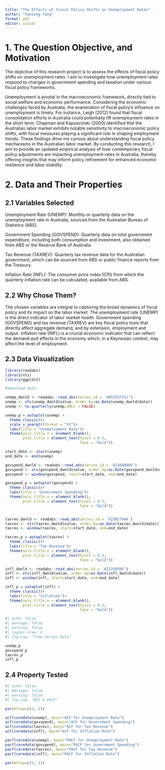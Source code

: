 ```yaml
---
title: "The Effects of Fiscal Policy Shifts on Unemployment Rates"
author: "Yansong Yang"
format: pdf
editor: visual
---
```


# 1.	The Question Objective, and Motivation

The objective of this research project is to assess the effects of fiscal policy shifts on unemployment rates. I aim to investigate how unemployment rates respond to changes in government spending and taxation under various fiscal policy frameworks.

Unemployment is pivotal in the macroeconomic framework, directly tied to social welfare and economic performance. Considering the economic challenges faced by Australia, the examination of fiscal policy's influence on unemployment is timely. For instance, Leigh (2012) found that fiscal consolidation efforts in Australia could potentially lift unemployment rates in the short term. Chapman and Kapuscinski (2000) identified that the Australian labor market exhibits notable sensitivity to macroeconomic policy shifts, with fiscal measures playing a significant role in shaping employment trends. These findings drive me curious about understanding fiscal policy mechanisms in the Australian labor market. By conducting this research, I aim to provide an updated empirical analysis of how contemporary fiscal policy adjustments are impacting unemployment rates in Australia, thereby offering insights that may inform policy refinement for enhanced economic resilience and labor stability.

# 2.	Data and Their Properties

## 2.1 Variables Selected

Unemployment Rate (UNEMP): Monthly or quarterly data on the unemployment rate in Australia, sourced from the Australian Bureau of Statistics (ABS).

Government Spending (GOVSPEND): Quarterly data on total government expenditure, including both consumption and investment, also obtained from ABS or the Reserve Bank of Australia.

Tax Revenue (TAXREV): Quarterly tax revenue data for the Australian government, which can be sourced from ABS or public finance reports from the Treasury.

Inflation Rate (INFL): The consumer price index (CPI) from which the quarterly inflation rate can be calculated, available from ABS.

## 2.2 Why Chose Them?

The chosen variables are integral to capturing the broad dynamics of fiscal policy and its impact on the labor market. The unemployment rate (UNEMP) is the direct indicator of labor market health. Government spending (GOVSPEND) and tax revenue (TAXREV) are key fiscal policy tools that directly affect aggregate demand, and by extension, employment and output. Inflation rate (INFL) is a crucial economic indicator that can reflect the demand-pull effects in the economy which, in a Keynesian context, may affect the level of employment.

## 2.3 Data Visualization

```r

library(readabs)
library(xts)
library(ggplot2)

#download data

unemp_dwnld <- readabs::read_abs(series_id = 'A85255725J')
unemp <- xts(unemp_dwnld$value, order.by=as.Date(unemp_dwnld$date))
unemp <- to.quarterly(unemp,OHLC = FALSE)

unemp_p = autoplot(unemp) +
  theme_classic()+
  scale_x_yearqtr(format = "%Y")+
  labs(title = "Unemployment Rate")+
  theme(axis.title.x = element_blank(),
        plot.title = element_text(hjust = 0.5,
                                  face = "bold"))

start_date <- start(unemp)
end_date <- end(unemp)

govspend_dwnld <- readabs::read_abs(series_id = 'A2304080V')
govspend <- xts(govspend_dwnld$value, order.by=as.Date(govspend_dwnld$date))
govspend <- window(govspend, start=start_date, end=end_date)

govspend_p = autoplot(govspend) +
  theme_classic()+
  labs(title = "Government Spending")+
  theme(axis.title.x = element_blank(),
        plot.title = element_text(hjust = 0.5,
                                  face = "bold"))


taxrev_dwnld <- readabs::read_abs(series_id = 'A2302794K')
taxrev <- xts(taxrev_dwnld$value, order.by=as.Date(taxrev_dwnld$date))
taxrev <- window(taxrev, start=start_date, end=end_date)

taxrev_p = autoplot(taxrev) +
  theme_classic()+
  labs(title = "Tax Revenue")+
  theme(axis.title.x = element_blank(),
        plot.title = element_text(hjust = 0.5,
                                  face = "bold"))

infl_dwnld <- readabs::read_abs(series_id = 'A2325850V')
infl <- xts(infl_dwnld$value, order.by=as.Date(infl_dwnld$date))
infl <- window(infl, start=start_date, end=end_date)

infl_p = autoplot(infl) +
  theme_classic()+
  labs(title = "Inflation")+
  theme(axis.title.x = element_blank(),
        plot.title = element_text(hjust = 0.5,
                                  face = "bold"))

```



```r
#| echo: false
#| message: false
#| warning: false
#| layout-nrow: 2
#| fig-cap: "Time Series Data"

unemp_p
govspend_p
taxrev_p
infl_p
```

## 2.4 Property Tested
```r
#| echo: false
#| message: false
#| warning: false
#| fig-cap: "ACF & PACF"

par(mfrow=c(2, 2))

acf(coredata(unemp), main="ACF for Unemployment Rate")
acf(coredata(govspend), main="ACF for Government Spending")
acf(coredata(taxrev), main="ACF for Tax Revenue")
acf(coredata(infl), main="ACF for Inflation Rate")

pacf(coredata(unemp), main="PACF for Unemployment Rate")
pacf(coredata(govspend), main="PACF for Government Spending")
pacf(coredata(taxrev), main="PACF for Tax Revenue")
pacf(coredata(infl), main="PACF for Inflation Rate")

par(mfrow=c(1, 1))

```

